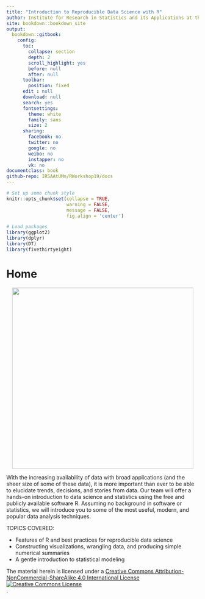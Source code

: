 ```yaml
--- 
title: "Introduction to Reproducible Data Science with R"
author: Institute for Research in Statistics and its Applications at the University of Minnesota
site: bookdown::bookdown_site
output: 
  bookdown::gitbook:
    config:
      toc:
        collapse: section
        depth: 2
        scroll_highlight: yes
        before: null
        after: null
      toolbar:
        position: fixed
      edit : null
      download: null
      search: yes
      fontsettings:
        theme: white
        family: sans
        size: 2
      sharing:
        facebook: no
        twitter: no
        google: no
        weibo: no
        instapper: no
        vk: no  
documentclass: book
github-repo: IRSAAtUMn/RWorkshop19/docs
---
```



```r
# Set up some chunk style
knitr::opts_chunk$set(collapse = TRUE, 
                      warning = FALSE,
                      message = FALSE,
                      fig.align = 'center')

# Load packages
library(ggplot2)
library(dplyr)
library(DT)
library(fivethirtyeight)
```


#  Home {-}





<center>
<div class="image">
<img src="images/data-transfer-vector.jpg" style="width: 475px"/>
</div>
</center>

With the increasing availability of data with broad applications (and the sheer size of some of these data), it is more important than ever to be able to elucidate trends, decisions, and stories from data. Our team will offer a hands-on introduction to data science and statistics using the free and publicly available software R. Assuming no background in software or statistics, we will introduce you to some of the most useful, modern, and popular data analysis techniques.



TOPICS COVERED:

* Features of R and best practices for reproducible data science
* Constructing visualizations, wrangling data, and producing simple numerical summaries
* A gentle introduction to statistical modeling


The material herein is licensed under a <a rel="license" href="http://creativecommons.org/licenses/by-nc-sa/4.0/">Creative Commons Attribution-NonCommercial-ShareAlike 4.0 International License<br /><img alt="Creative Commons License" style="border-width:0" src="https://i.creativecommons.org/l/by-nc-sa/4.0/88x31.png" /></a><br /></a>.
<br>

